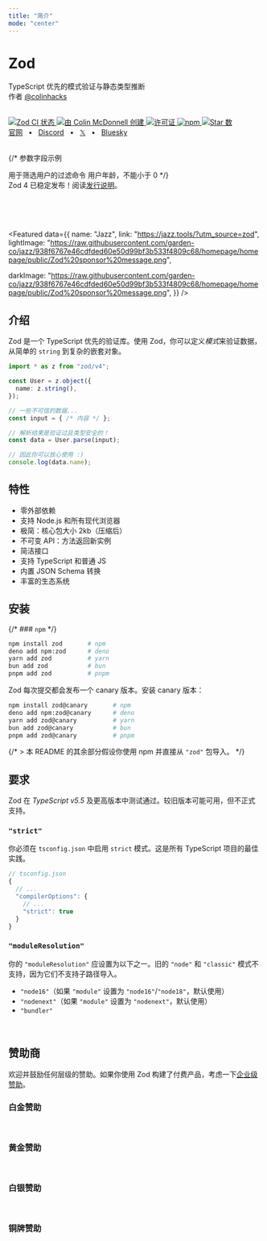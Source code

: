 ```yaml
---
title: "简介"
mode: "center"
---
```





<div className="flex flex-col items-stretch text-center">
  <HeroLogo />
  <h1 className="text-3xl font-bold">Zod</h1>
  <p className="mt-2 mb-1">TypeScript 优先的模式验证与静态类型推断<br/>作者 <a href="https://x.com/colinhacks">@colinhacks</a> </p>
  <br/>
  <div  className="flex flex-row flex-wrap justify-center gap-1 py-2">
    <a className="border-none" href="https://github.com/colinhacks/zod/actions?query=branch%3Amain">
      <img className="h-[20px] m-0!" src="https://github.com/colinhacks/zod/actions/workflows/test.yml/badge.svg?event=push&branch=main" alt="Zod CI 状态" />
    </a>
    <a className="border-none" href="https://twitter.com/colinhacks" rel="nofollow">
      <img  className="h-[20px] m-0!" src="https://img.shields.io/badge/created%20by-@colinhacks-4BBAAB.svg" alt="由 Colin McDonnell 创建" />
    </a>
    <a className="border-none" href="https://opensource.org/licenses/MIT" rel="nofollow">
      <img  className="h-[20px] m-0!" src="https://img.shields.io/github/license/colinhacks/zod" alt="许可证" />
    </a>
    <a className="border-none" href="https://www.npmjs.com/package/zod" rel="nofollow">
      <img  className="h-[20px] m-0!" src="https://img.shields.io/npm/dw/zod.svg" alt="npm" />
    </a>
    <a className="border-none" href="https://github.com/colinhacks/zod" rel="nofollow">
      <img  className="h-[20px] m-0!" src="https://img.shields.io/github/stars/colinhacks/zod" alt="Star 数" />
    </a>
  </div>
  <div className="flex flex-row justify-center gap-1">
    <a href="https://zod.zhcndoc.com">官网</a>
    <span>&nbsp;&nbsp;•&nbsp;&nbsp;</span>
    <a href="https://discord.gg/RcG33DQJdf">Discord</a>
    <span>&nbsp;&nbsp;•&nbsp;&nbsp;</span>
    <a href="https://twitter.com/colinhacks">𝕏</a>
    <span>&nbsp;&nbsp;•&nbsp;&nbsp;</span>
    <a href="https://bsky.app/profile/zod.dev">Bluesky</a>
    <br />
  </div>
</div>

<br/>

{/* <ParamField path="param" type="string">
  参数字段示例
</ParamField>

<ParamField query="filter" type="string" default="none" required>
  用于筛选用户的过滤命令
</ParamField>

<ParamField body="user_age" type="integer" default="0" required>
  用户年龄，不能小于 0
</ParamField> */}

<div className="mt-5 font-gray-100 mx-auto text-center pt-12">
  <span className="">
    Zod 4 已稳定发布！阅读<a rel="noopener noreferrer" href="/v4" alt="zod 4 发行说明">发行说明</a>。
  </span>
</div>

<br /><br /><br />

<Featured data={{
  name: "Jazz",
  link: "https://jazz.tools/?utm_source=zod",
  lightImage: "https://raw.githubusercontent.com/garden-co/jazz/938f6767e46cdfded60e50d99bf3b533f4809c68/homepage/homepage/public/Zod%20sponsor%20message.png",
  
  darkImage: "https://raw.githubusercontent.com/garden-co/jazz/938f6767e46cdfded60e50d99bf3b533f4809c68/homepage/homepage/public/Zod%20sponsor%20message.png",
}} />


## 介绍

Zod 是一个 TypeScript 优先的验证库。使用 Zod，你可以定义*模式*来验证数据，从简单的 `string` 到复杂的嵌套对象。

```ts
import * as z from "zod/v4";

const User = z.object({
  name: z.string(),
});

// 一些不可信的数据...
const input = { /* 内容 */ };

// 解析结果是验证过且类型安全的！
const data = User.parse(input);

// 因此你可以放心使用 :)
console.log(data.name);
```

## 特性

- 零外部依赖
- 支持 Node.js 和所有现代浏览器
- 极简：核心包大小 2kb（压缩后）
- 不可变 API：方法返回新实例
- 简洁接口
- 支持 TypeScript 和普通 JS
- 内置 JSON Schema 转换
- 丰富的生态系统


## 安装

{/* ### `npm` */}

```sh
npm install zod       # npm
deno add npm:zod      # deno
yarn add zod          # yarn
bun add zod           # bun
pnpm add zod          # pnpm
```

Zod 每次提交都会发布一个 canary 版本。安装 canary 版本：

```sh
npm install zod@canary       # npm
deno add npm:zod@canary      # deno
yarn add zod@canary          # yarn
bun add zod@canary           # bun
pnpm add zod@canary          # pnpm
```

{/* > 本 README 的其余部分假设你使用 npm 并直接从 `"zod"` 包导入。 */}

## 要求

Zod 在 *TypeScript v5.5* 及更高版本中测试通过。较旧版本可能可用，但不正式支持。

### `"strict"`

你必须在 `tsconfig.json` 中启用 `strict` 模式。这是所有 TypeScript 项目的最佳实践。
  
```ts
// tsconfig.json
{
  // ...
  "compilerOptions": {
    // ...
    "strict": true
  }
}
```

### `"moduleResolution"`

你的 `"moduleResolution"` 应设置为以下之一。旧的 `"node"` 和 `"classic"` 模式不支持，因为它们不支持子路径导入。

- `"node16"`（如果 `"module"` 设置为 `"node16"`/`"node18"`，默认使用）
- `"nodenext"`（如果 `"module"` 设置为 `"nodenext"`，默认使用）
- `"bundler"`


<br/>

## 赞助商

欢迎并鼓励任何层级的赞助。如果你使用 Zod 构建了付费产品，考虑一下[企业级赞助](https://github.com/sponsors/colinhacks)。


### 白金赞助

<Platinum />

<br/>

### 黄金赞助

<Gold />

<br/>

### 白银赞助

<Silver />

<br/>

### 铜牌赞助

<Bronze />
